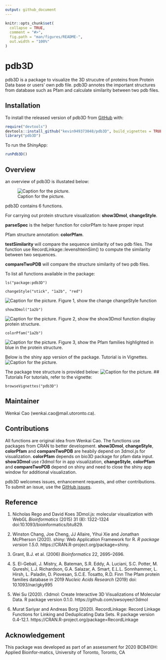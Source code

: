 ```yaml
---
output: github_document
---
```


<!-- README.md is generated from README.Rmd. Please edit that file -->

```r
knitr::opts_chunk$set(
  collapse = TRUE,
  comment = "#>",
  fig.path = "man/figures/README-",
  out.width = "100%"
)
```

# pdb3D

<!-- badges: start -->
<!-- badges: end -->

 pdb3D is a package to visualize the 3D strucutre of proteins from Protein Data base or users' own pdb file. pdb3D annotes the important structures from database such as Pfam and calculate similarity between two pdb files.

## Installation

To install the released version of pdb3D from [GitHub](https://github.com/) with:

``` r
require("devtools")
devtools::install_github("kevin949373048/pdb3D", build_vignettes = TRUE)
library("pdb3D")
```

To run the ShinyApp:
```r
runPdb3D()
```

## Overview
an overview of pdb3D is illustated below:

![Caption for the picture.](./inst/extdata/4.png)

pdb3D contains 6 functions.

For carrying out protein structure visualization: **show3Dmol**, **changeStyle**.

**parseSpec** is the helper function for colorPfam to have proper input

Pfam structure annotation: **colorPfam**.

**testSimilarity** will compare the sequence similarity of two pdb files. The function use RecordLinkage::levenshteinSim() to compute the similarity between two sequences.

**compareTwoPDB** will compare the structure similarity of two pdb files.



To list all functions available in the package:

```
ls("package:pdb3D")
```

```{}
changeStyle("stick", "1a2b", "red")

```
![Caption for the picture.](./inst/extdata/1.png)
Figure 1, show the change changeStyle function


```{}
show3Dmol("1a2b")
```
![Caption for the picture.](./inst/extdata/2.png)
 Figure 2, show the show3Dmol function display protein structure.


```{}
colorPfam("1a2b")
```
![Caption for the picture.](./inst/extdata/3.png)
Figure 3, show the Pfam families highlighted in blue in the protein structure.

Below is the shiny app version of the package. Tutorial is in Vignettes.
![Caption for the picture.](./inst/extdata/6.png)

The package tree structure is provided below:
![Caption for the picture.](./inst/extdata/5.png)
## Tutorials
For tutorials, refer to the vignette:
```{}
browseVignettes("pdb3D")
```

## Maintainer
Wenkai Cao (wenkai.cao@mail.utoronto.ca).

## Contributions
All functions are original idea from Wenkai Cao. The functions use packages from CRAN to
better development. **show3Dmol**, **changeStyle**, **colorPfam** and **compareTwoPDB** are heabily depend on 3dmol.js for visualization.  **colorPfam** depends on bio3D package for pfam data input. **show3Dmol** use r3dmol for in app visualization,  **changeStyle**, **colorPfam** and **compareTwoPDB** depend on shiny and need to close the shiny app window for additional visualization.

pdb3D welcomes issues, enhancement requests, and other contributions. To submit an issue, use the [GitHub issues](https://github.com/kevin949373048/pdb3D/issues).

## Reference
1. Nicholas Rego and David Koes 3Dmol.js: molecular visualization with WebGL
*Bioinformatics* (2015) 31 (8): 1322-1324 doi:10.1093/bioinformatics/btu829.
 
2. Winston Chang, Joe Cheng, JJ Allaire, Yihui Xie and Jonathan McPherson (2020). shiny: Web Application Framework for R. *R package version 1.5.0*. https://CRAN.R-project.org/package=shiny.

3. Grant, B.J. et al. (2006) *Bioinformatics* 22, 2695--2696.

4. S. El-Gebali, J. Mistry, A. Bateman, S.R. Eddy, A. Luciani, S.C. Potter, M. Qureshi, L.J. Richardson, G.A. Salazar, A. Smart, E.L.L. Sonnhammer, L. Hirsh, L. Paladin, D. Piovesan, S.C.E. Tosatto, R.D. Finn The Pfam protein families database in 2019
*Nucleic Acids Research* (2019)  doi: 10.1093/nar/gky995

5. Wei Su (2020). r3dmol: Create Interactive 3D Visualizations of Molecular Data. R
  package version 0.1.0. https://github.com/swsoyee/r3dmol

6. Murat Sariyar and Andreas Borg (2020). RecordLinkage: Record Linkage Functions
  for Linking and Deduplicating Data Sets. R package version 0.4-12.1.
  https://CRAN.R-project.org/package=RecordLinkage
  
## Acknowledgement
This  package  was  developed  as  part  of  an  assessment  for  2020  BCB410H:  Applied  Bioinfor-matics, University of Toronto, Toronto, CA
